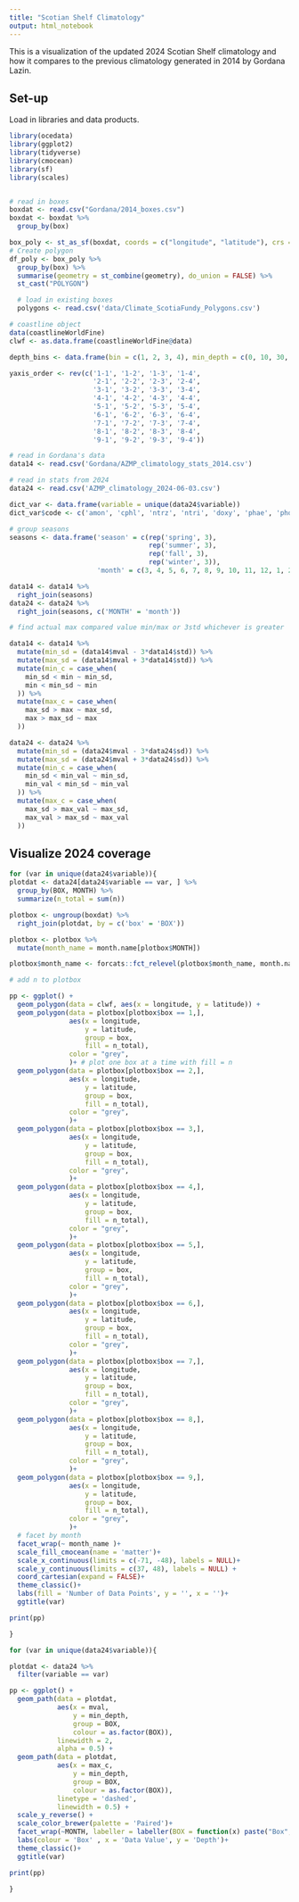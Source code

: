 ```yaml
---
title: "Scotian Shelf Climatology"
output: html_notebook
---
```


This is a visualization of the updated 2024 Scotian Shelf climatology and how it compares to the previous climatology generated in 2014 by Gordana Lazin. 

## Set-up

Load in libraries and data products.

``` r
library(ocedata)
library(ggplot2)
library(tidyverse)
library(cmocean)
library(sf)
library(scales)


# read in boxes
boxdat <- read.csv("Gordana/2014_boxes.csv")
boxdat <- boxdat %>%
  group_by(box)

box_poly <- st_as_sf(boxdat, coords = c("longitude", "latitude"), crs = 4326)
# Create polygon
df_poly <- box_poly %>%
  group_by(box) %>%
  summarise(geometry = st_combine(geometry), do_union = FALSE) %>%
  st_cast("POLYGON")

  # load in existing boxes
  polygons <- read.csv('data/Climate_ScotiaFundy_Polygons.csv')

# coastline object
data(coastlineWorldFine)
clwf <- as.data.frame(coastlineWorldFine@data)

depth_bins <- data.frame(bin = c(1, 2, 3, 4), min_depth = c(0, 10, 30, 100), max_depth = c(10, 30, 100, 5000))

yaxis_order <- rev(c('1-1', '1-2', '1-3', '1-4',
                     '2-1', '2-2', '2-3', '2-4',
                     '3-1', '3-2', '3-3', '3-4',
                     '4-1', '4-2', '4-3', '4-4',
                     '5-1', '5-2', '5-3', '5-4',
                     '6-1', '6-2', '6-3', '6-4',
                     '7-1', '7-2', '7-3', '7-4',
                     '8-1', '8-2', '8-3', '8-4',
                     '9-1', '9-2', '9-3', '9-4'))

# read in Gordana's data
data14 <- read.csv('Gordana/AZMP_climatology_stats_2014.csv')

# read in stats from 2024
data24 <- read.csv('AZMP_climatology_2024-06-03.csv')

dict_var <- data.frame(variable = unique(data24$variable))
dict_var$code <- c('amon', 'cphl', 'ntrz', 'ntri', 'doxy', 'phae', 'phos', 'psal', 'slca')

# group seasons
seasons <- data.frame('season' = c(rep('spring', 3),
                                   rep('summer', 3),
                                   rep('fall', 3),
                                   rep('winter', 3)),
                      'month' = c(3, 4, 5, 6, 7, 8, 9, 10, 11, 12, 1, 2))

data14 <- data14 %>%
  right_join(seasons)
data24 <- data24 %>%
  right_join(seasons, c('MONTH' = 'month'))

# find actual max compared value min/max or 3std whichever is greater

data14 <- data14 %>%
  mutate(min_sd = (data14$mval - 3*data14$std)) %>%
  mutate(max_sd = (data14$mval + 3*data14$std)) %>%
  mutate(min_c = case_when(
    min_sd < min ~ min_sd,
    min < min_sd ~ min
  )) %>%
  mutate(max_c = case_when(
    max_sd > max ~ max_sd,
    max > max_sd ~ max
  ))

data24 <- data24 %>%
  mutate(min_sd = (data24$mval - 3*data24$sd)) %>%
  mutate(max_sd = (data24$mval + 3*data24$sd)) %>%
  mutate(min_c = case_when(
    min_sd < min_val ~ min_sd,
    min_val < min_sd ~ min_val
  )) %>%
  mutate(max_c = case_when(
    max_sd > max_val ~ max_sd,
    max_val > max_sd ~ max_val
  ))

```






## Visualize 2024 coverage

```r

for (var in unique(data24$variable)){
plotdat <- data24[data24$variable == var, ] %>%
  group_by(BOX, MONTH) %>%
  summarize(n_total = sum(n))

plotbox <- ungroup(boxdat) %>%
  right_join(plotdat, by = c('box' = 'BOX')) 

plotbox <- plotbox %>%
  mutate(month_name = month.name[plotbox$MONTH])

plotbox$month_name <- forcats::fct_relevel(plotbox$month_name, month.name)

# add n to plotbox

pp <- ggplot() +
  geom_polygon(data = clwf, aes(x = longitude, y = latitude)) +
  geom_polygon(data = plotbox[plotbox$box == 1,],
               aes(x = longitude,
                   y = latitude,
                   group = box,
                   fill = n_total),
               color = "grey",
               )+ # plot one box at a time with fill = n
  geom_polygon(data = plotbox[plotbox$box == 2,],
               aes(x = longitude,
                   y = latitude,
                   group = box,
                   fill = n_total),
               color = "grey",
               )+
  geom_polygon(data = plotbox[plotbox$box == 3,],
               aes(x = longitude,
                   y = latitude,
                   group = box,
                   fill = n_total),
               color = "grey",
               )+
  geom_polygon(data = plotbox[plotbox$box == 4,],
               aes(x = longitude,
                   y = latitude,
                   group = box,
                   fill = n_total),
               color = "grey",
               )+
  geom_polygon(data = plotbox[plotbox$box == 5,],
               aes(x = longitude,
                   y = latitude,
                   group = box,
                   fill = n_total),
               color = "grey",
               )+
  geom_polygon(data = plotbox[plotbox$box == 6,],
               aes(x = longitude,
                   y = latitude,
                   group = box,
                   fill = n_total),
               color = "grey",
               )+
  geom_polygon(data = plotbox[plotbox$box == 7,],
               aes(x = longitude,
                   y = latitude,
                   group = box,
                   fill = n_total),
               color = "grey",
               )+
  geom_polygon(data = plotbox[plotbox$box == 8,],
               aes(x = longitude,
                   y = latitude,
                   group = box,
                   fill = n_total),
               color = "grey",
               )+
  geom_polygon(data = plotbox[plotbox$box == 9,],
               aes(x = longitude,
                   y = latitude,
                   group = box,
                   fill = n_total),
               color = "grey",
               )+
  # facet by month
  facet_wrap(~ month_name )+
  scale_fill_cmocean(name = 'matter')+
  scale_x_continuous(limits = c(-71, -48), labels = NULL)+
  scale_y_continuous(limits = c(37, 48), labels = NULL) +
  coord_cartesian(expand = FALSE)+
  theme_classic()+
  labs(fill = 'Number of Data Points', y = '', x = '')+
  ggtitle(var)

print(pp)

}

```


```r

for (var in unique(data24$variable)){

plotdat <- data24 %>%
  filter(variable == var)

pp <- ggplot() +
  geom_path(data = plotdat,
            aes(x = mval,
                y = min_depth,
                group = BOX,
                colour = as.factor(BOX)),
            linewidth = 2, 
            alpha = 0.5) +
  geom_path(data = plotdat, 
            aes(x = max_c, 
                y = min_depth,
                group = BOX,
                colour = as.factor(BOX)),
            linetype = 'dashed',
            linewidth = 0.5) +
  scale_y_reverse() +
  scale_color_brewer(palette = 'Paired')+
  facet_wrap(~MONTH, labeller = labeller(BOX = function(x) paste("Box", x))) +
  labs(colour = 'Box' , x = 'Data Value', y = 'Depth')+
  theme_classic()+
  ggtitle(var)

print(pp)

}



```





